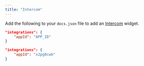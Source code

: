 ```yaml
---
title: "Intercom"
---
```


Add the following to your `docs.json` file to add an [Intercom](https://www.intercom.com) widget.

<CodeGroup>

```json Integration options in docs.json
"integrations": {
    "appId": "APP_ID"
}
```

```json Example
"integrations": {
    "appId": "x2pg8cwb"
}
```

</CodeGroup>
